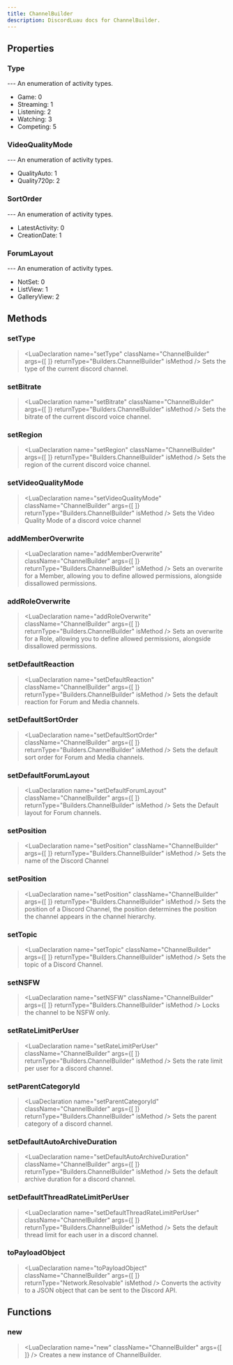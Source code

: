 ```yaml
---
title: ChannelBuilder
description: DiscordLuau docs for ChannelBuilder.
---
```

[//]: # (This file was automatically compiled through the Generator luau code under this repository)
[//]: # (if you want to edit the documentation of discord-luau, please write changes)
[//]: # (to the discord-luau repository itself, we extract the comments from discord-luau and translate)
[//]: # (them into markdown files that Nextra can interpret!)

[//]: # (----- DOCUMENT IMPORTS ----- )


[//]: # (----- DOCUMENT DESCRIPTION ----- )



[//]: # (----- DOCUMENT PROPERTIES ----- )

## Properties

### Type

<LuaProperty name="ChannelBuilder.Type" type="table" />
---
An enumeration of activity types.

- Game: 0
- Streaming: 1
- Listening: 2
- Watching: 3
- Competing: 5
### VideoQualityMode

<LuaProperty name="ChannelBuilder.VideoQualityMode" type="table" />
---
An enumeration of activity types.

- QualityAuto: 1
- Quality720p: 2
### SortOrder

<LuaProperty name="ChannelBuilder.SortOrder" type="table" />
---
An enumeration of activity types.

- LatestActivity: 0
- CreationDate: 1
### ForumLayout

<LuaProperty name="ChannelBuilder.ForumLayout" type="table" />
---
An enumeration of activity types.

- NotSet: 0
- ListView: 1
- GalleryView: 2

[//]: # (----- DOCUMENT METHODS ----- )

## Methods

### setType

> <LuaDeclaration name="setType" className="ChannelBuilder" args={[  ]} returnType="Builders.ChannelBuilder" isMethod />
Sets the type of the current discord channel.
### setBitrate

> <LuaDeclaration name="setBitrate" className="ChannelBuilder" args={[  ]} returnType="Builders.ChannelBuilder" isMethod />
Sets the bitrate of the current discord voice channel.
### setRegion

> <LuaDeclaration name="setRegion" className="ChannelBuilder" args={[  ]} returnType="Builders.ChannelBuilder" isMethod />
Sets the region of the current discord voice channel.
### setVideoQualityMode

> <LuaDeclaration name="setVideoQualityMode" className="ChannelBuilder" args={[  ]} returnType="Builders.ChannelBuilder" isMethod />
Sets the Video Quality Mode of a discord voice channel
### addMemberOverwrite

> <LuaDeclaration name="addMemberOverwrite" className="ChannelBuilder" args={[  ]} returnType="Builders.ChannelBuilder" isMethod />
Sets an overwrite for a Member, allowing you to define allowed permissions, alongside dissallowed permissions.
### addRoleOverwrite

> <LuaDeclaration name="addRoleOverwrite" className="ChannelBuilder" args={[  ]} returnType="Builders.ChannelBuilder" isMethod />
Sets an overwrite for a Role, allowing you to define allowed permissions, alongside dissallowed permissions.
### setDefaultReaction

> <LuaDeclaration name="setDefaultReaction" className="ChannelBuilder" args={[  ]} returnType="Builders.ChannelBuilder" isMethod />
Sets the default reaction for Forum and Media channels.
### setDefaultSortOrder

> <LuaDeclaration name="setDefaultSortOrder" className="ChannelBuilder" args={[  ]} returnType="Builders.ChannelBuilder" isMethod />
Sets the default sort order for Forum and Media channels.
### setDefaultForumLayout

> <LuaDeclaration name="setDefaultForumLayout" className="ChannelBuilder" args={[  ]} returnType="Builders.ChannelBuilder" isMethod />
Sets the Default layout for Forum channels.
### setPosition

> <LuaDeclaration name="setPosition" className="ChannelBuilder" args={[  ]} returnType="Builders.ChannelBuilder" isMethod />
Sets the name of the Discord Channel
### setPosition

> <LuaDeclaration name="setPosition" className="ChannelBuilder" args={[  ]} returnType="Builders.ChannelBuilder" isMethod />
Sets the position of a Discord Channel, the position determines the position the channel appears in the channel hierarchy.
### setTopic

> <LuaDeclaration name="setTopic" className="ChannelBuilder" args={[  ]} returnType="Builders.ChannelBuilder" isMethod />
Sets the topic of a Discord Channel.
### setNSFW

> <LuaDeclaration name="setNSFW" className="ChannelBuilder" args={[  ]} returnType="Builders.ChannelBuilder" isMethod />
Locks the channel to be NSFW only.
### setRateLimitPerUser

> <LuaDeclaration name="setRateLimitPerUser" className="ChannelBuilder" args={[  ]} returnType="Builders.ChannelBuilder" isMethod />
Sets the rate limit per user for a discord channel.
### setParentCategoryId

> <LuaDeclaration name="setParentCategoryId" className="ChannelBuilder" args={[  ]} returnType="Builders.ChannelBuilder" isMethod />
Sets the parent category of a discord channel.
### setDefaultAutoArchiveDuration

> <LuaDeclaration name="setDefaultAutoArchiveDuration" className="ChannelBuilder" args={[  ]} returnType="Builders.ChannelBuilder" isMethod />
Sets the default archive duration for a discord channel.
### setDefaultThreadRateLimitPerUser

> <LuaDeclaration name="setDefaultThreadRateLimitPerUser" className="ChannelBuilder" args={[  ]} returnType="Builders.ChannelBuilder" isMethod />
Sets the default thread limit for each user in a discord channel.
### toPayloadObject

> <LuaDeclaration name="toPayloadObject" className="ChannelBuilder" args={[  ]} returnType="Network.Resolvable" isMethod />
Converts the activity to a JSON object that can be sent to the Discord API.

[//]: # (----- DOCUMENT FUNCTIONS ----- )

## Functions

### new

> <LuaDeclaration name="new" className="ChannelBuilder" args={[  ]} />
Creates a new instance of ChannelBuilder.

